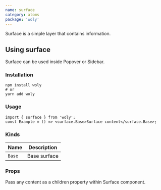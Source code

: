 ```yaml
---
name: surface
category: atoms
package: 'woly'
---
```



Surface is a simple layer that contains information.

## Using surface

Surface can be used inside Popover or Sidebar.

### Installation

```shell
npm install woly
# or
yarn add woly
```

### Usage

```tsx
import { surface } from 'woly';
const Example = () => <surface.Base>Surface content</surface.Base>;
```

### Kinds

| Name   | Description  |
| ------ | ------------ |
| `Base` | Base surface |

### Props

Pass any content as a children property within Surface component.
